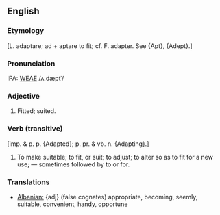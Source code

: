 ==English==
===Etymology===
[L. adaptare; ad + aptare to fit; cf. F. adapter. See {Apt}, {Adept}.]

===Pronunciation===
IPA: [[WEAE]] /ʌ.dæptˈ/

===Adjective===
#Fitted; suited.

===Verb (transitive)===
[imp. & p. p. {Adapted}; p. pr. & vb. n. {Adapting}.] 
#To make suitable; to fit, or suit; to adjust; to alter so as to fit for a new use; &mdash; sometimes followed by to or for.

===Translations===
*[[Albanian:]] {adj} (false cognates) appropriate, becoming, seemly, suitable, convenient, handy, opportune
